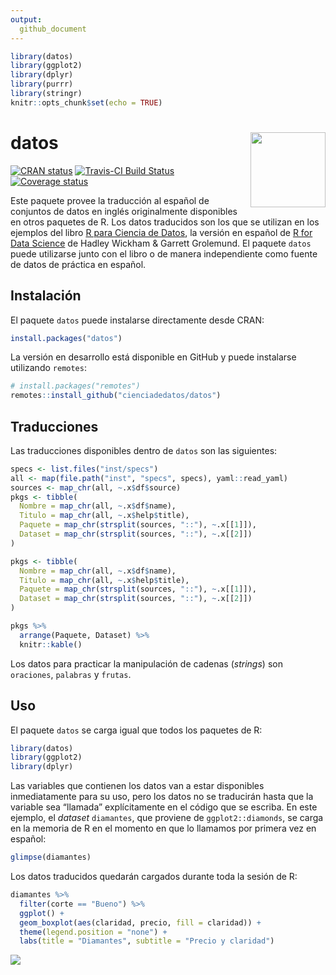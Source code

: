 ```yaml
---
output: 
  github_document
---
```

```r
library(datos)
library(ggplot2)
library(dplyr)
library(purrr)
library(stringr)
knitr::opts_chunk$set(echo = TRUE)
```

# datos <img src="man/figures/logo.png" align="right" width = "120px"/>

[![CRAN status](https://www.r-pkg.org/badges/version/datos)](https://cran.r-project.org/package=datos)
[![Travis-CI Build Status](https://travis-ci.org/cienciadedatos/datos.svg?branch=master)](https://travis-ci.org/cienciadedatos/datos)
[![Coverage status](https://codecov.io/gh/cienciadedatos/datos/branch/master/graph/badge.svg)](https://codecov.io/github/cienciadedatos/datos?branch=master)

Este paquete provee la traducción al español de conjuntos de datos en inglés originalmente disponibles en otros paquetes de R. Los datos traducidos son los que se utilizan en los ejemplos del libro [R para Ciencia de Datos](https://es.r4ds.hadley.nz/), la versión en español de [R for Data Science](https://r4ds.had.co.nz/) de Hadley Wickham & Garrett Grolemund. El paquete `datos` puede utilizarse junto con el libro o de manera independiente como fuente de datos de práctica en español. 

## Instalación

El paquete `datos` puede instalarse directamente desde CRAN:

```r
install.packages("datos")
```

La versión en desarrollo está disponible en GitHub y puede instalarse utilizando `remotes`:

```r
# install.packages("remotes")
remotes::install_github("cienciadedatos/datos")
```


## Traducciones

Las traducciones disponibles dentro de `datos` son las siguientes:

```r

specs <- list.files("inst/specs")
all <- map(file.path("inst", "specs", specs), yaml::read_yaml)
sources <- map_chr(all, ~.x$df$source)
pkgs <- tibble(
  Nombre = map_chr(all, ~.x$df$name),
  Titulo = map_chr(all, ~.x$help$title),
  Paquete = map_chr(strsplit(sources, "::"), ~.x[[1]]),
  Dataset = map_chr(strsplit(sources, "::"), ~.x[[2]])
)

pkgs <- tibble(
  Nombre = map_chr(all, ~.x$df$name),
  Titulo = map_chr(all, ~.x$help$title),
  Paquete = map_chr(strsplit(sources, "::"), ~.x[[1]]),
  Dataset = map_chr(strsplit(sources, "::"), ~.x[[2]])
)

pkgs %>%
  arrange(Paquete, Dataset) %>%
  knitr::kable()
```

Los datos para practicar la manipulación de cadenas (_strings_) son `oraciones`, `palabras` y `frutas`. 

## Uso

El paquete `datos` se carga igual que todos los paquetes de R: 

```r
library(datos)
library(ggplot2)
library(dplyr)
```

Las variables que contienen los datos van a estar disponibles inmediatamente para su uso, pero los datos no se traducirán hasta que la variable sea "llamada" explícitamente en el código que se escriba. En este ejemplo, el _dataset_ `diamantes`, que proviene de `ggplot2::diamonds`, se carga en la memoria de R en el momento en que lo llamamos por primera vez en español:

```r
glimpse(diamantes)
```

Los datos traducidos quedarán cargados durante toda la sesión de R:

```r
diamantes %>%
  filter(corte == "Bueno") %>%
  ggplot() +
  geom_boxplot(aes(claridad, precio, fill = claridad)) +
  theme(legend.position = "none") +
  labs(title = "Diamantes", subtitle = "Precio y claridad")
```

<img src="man/figures/diamantes.png">

